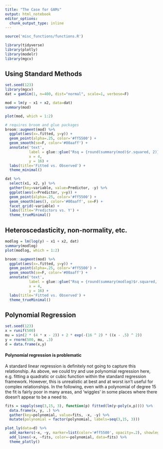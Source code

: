 ```yaml
---
title: "The Case for GAMs"
output: html_notebook
editor_options: 
  chunk_output_type: inline
---
```


```r
source('misc_functions/functions.R')
```

```r
library(tidyverse)
library(plotly)
library(modelr)
library(mgcv)
```


## Using Standard Methods

```r
set.seed(123)
library(mgcv)
dat = gamSim(1, n=400, dist="normal", scale=1, verbose=F)
```

```r
mod = lm(y ~ x1 + x2, data=dat)
summary(mod)
```
```r
plot(mod, which = 1:2)
```

```r
# requires broom and glue packages
broom::augment(mod) %>% 
  ggplot(aes(x=.fitted, y=y)) +
  geom_point(alpha=.25, color='#ff5500') + 
  geom_smooth(se=F, color='#00aaff') +
  annotate('text',
           label = glue::glue("Rsq = {round(summary(mod)$r.squared, 2)}"),
           x = 4,
           y = 16) +
  labs(title='Fitted vs. Observed') +
  theme_minimal()
```

```r
dat %>% 
  select(x1, x2, y) %>% 
  gather(key=variable, value=Predictor, -y) %>% 
  ggplot(aes(x=Predictor, y=y)) +
  geom_point(alpha=.25, color='#ff5500') + 
  geom_smooth(aes(), color='#00aaff', se=F) +
  facet_grid(~variable) + 
  labs(title='Predictors vs. Y') +
  theme_trueMinimal()
```

## Heteroscedasticity, non-normality, etc.

```r
modlog = lm(log(y) ~ x1 + x2, dat)
summary(modlog)
plot(modlog, which = 1:2)

broom::augment(mod) %>% 
  ggplot(aes(x=.fitted, y=y)) +
  geom_point(alpha=.25, color='#ff5500') + 
  geom_smooth(se=F, color='#00aaff') +
  annotate('text',
           label = glue::glue("Rsq = {round(summary(modlog)$r.squared, 2)}"),
           x = 4,
           y = 16) +
  labs(title='Fitted vs. Observed') +
  theme_trueMinimal()
```


## Polynomial Regression

```r
set.seed(123)
x = runif(500)
mu = sin(2 * (4 * x - 2)) + 2 * exp(-(16 ^ 2) * ((x - .5) ^ 2))
y = rnorm(500, mu, .3)
d = data.frame(x,y) 
```


#### Polynomial regression is problematic

A standard linear regression is definitely not going to capture this relationship.  As above, we could try and use polynomial regression here, e.g. fitting a quadratic or cubic function within the standard regression framework.  However, this is unrealistic at best and at worst isn't useful for complex relationships. In the following, even with a polynomial of degree 15 the fit is fairly poor in many areas, and 'wiggles' in some places where there doesn't appear to be a need to.

```r
fits = sapply(seq(3,15, 3), function(p) fitted(lm(y~poly(x,p)))) %>% 
  data.frame(x, y, .) %>% 
  gather(key=polynomial, value=fits, -x, -y) %>% 
  mutate(polynomial = factor(polynomial, labels=seq(3,15, 3)))

plot_ly(data=d) %>% 
  add_markers(~x, ~y, marker=list(color='#ff5500', opacity=.2), showlegend=F) %>% 
  add_lines(~x, ~fits, color=~polynomial, data=fits) %>% 
  theme_plotly()

```



